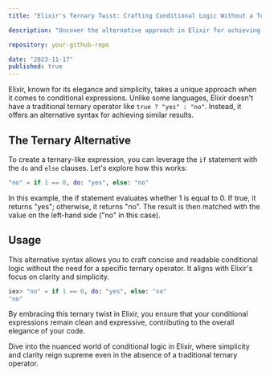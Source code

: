 ```yaml
---
title: "Elixir's Ternary Twist: Crafting Conditional Logic Without a Ternary Operator"

description: "Uncover the alternative approach in Elixir for achieving ternary-like conditional expressions in the absence of a traditional ternary operator."

repository: your-github-repo

date: "2023-11-17"
published: true
---
```


Elixir, known for its elegance and simplicity, takes a unique approach when it comes to conditional expressions. Unlike some languages, Elixir doesn't have a traditional ternary operator like `true ? "yes" : "no"`. Instead, it offers an alternative syntax for achieving similar results.

## The Ternary Alternative

To create a ternary-like expression, you can leverage the `if` statement with the `do` and `else` clauses. Let's explore how this works:

```elixir
"no" = if 1 == 0, do: "yes", else: "no"
```
In this example, the if statement evaluates whether 1 is equal to 0. If true, it returns "yes"; otherwise, it returns "no". The result is then matched with the value on the left-hand side ("no" in this case).

## Usage
This alternative syntax allows you to craft concise and readable conditional logic without the need for a specific ternary operator. It aligns with Elixir's focus on clarity and simplicity.
```elixir
iex> "no" = if 1 == 0, do: "yes", else: "no"
"no"
```

By embracing this ternary twist in Elixir, you ensure that your conditional expressions remain clean and expressive, contributing to the overall elegance of your code.

Dive into the nuanced world of conditional logic in Elixir, where simplicity and clarity reign supreme even in the absence of a traditional ternary operator.